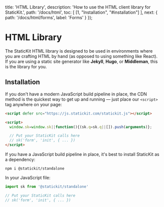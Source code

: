 
  title: 'HTML Library',
  description: 'How to use the HTML client library for StaticKit.',
  path: '/docs/html',
  toc: [
    [1, "Installation", "#installation"]
  ],
  next: {
    path: '/docs/html/forms',
    label: 'Forms'
  }
});

# HTML Library

The StaticKit HTML library is designed to be used in environments where you are crafting HTML by hand (as opposed to using something like React). If you are using a static site generator like **Jekyll**, **Hugo**, or **Middleman**, this is the library for you.

## Installation

If you don't have a modern JavaScript build pipeline in place, the CDN method is the quickest way to get up and running — just place our `<script>` tag anywhere on your page:

```html
<script defer src="https://js.statickit.com/statickit.js"></script>

<script>
  window.sk=window.sk||function(){(sk.q=sk.q||[]).push(arguments)};

  // Put your StaticKit calls here
  // sk('form', 'init', { ... })
</script>
```

If you have a JavaScript build pipeline in place, it's best to install StaticKit as a dependency:

```shell
npm i @statickit/standalone
```

In your JavaScript file:

```js
import sk from '@statickit/standalone'

// Put your StaticKit calls here
// sk('form', 'init', { ... })
```
